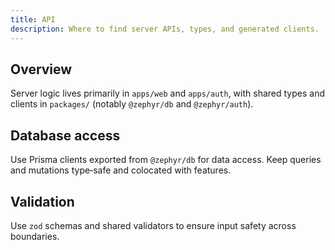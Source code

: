 ```yaml
---
title: API
description: Where to find server APIs, types, and generated clients.
---
```


## Overview

Server logic lives primarily in `apps/web` and `apps/auth`, with shared types and clients in `packages/` (notably `@zephyr/db` and `@zephyr/auth`).

## Database access

Use Prisma clients exported from `@zephyr/db` for data access. Keep queries and mutations type‑safe and colocated with features.

## Validation

Use `zod` schemas and shared validators to ensure input safety across boundaries.


